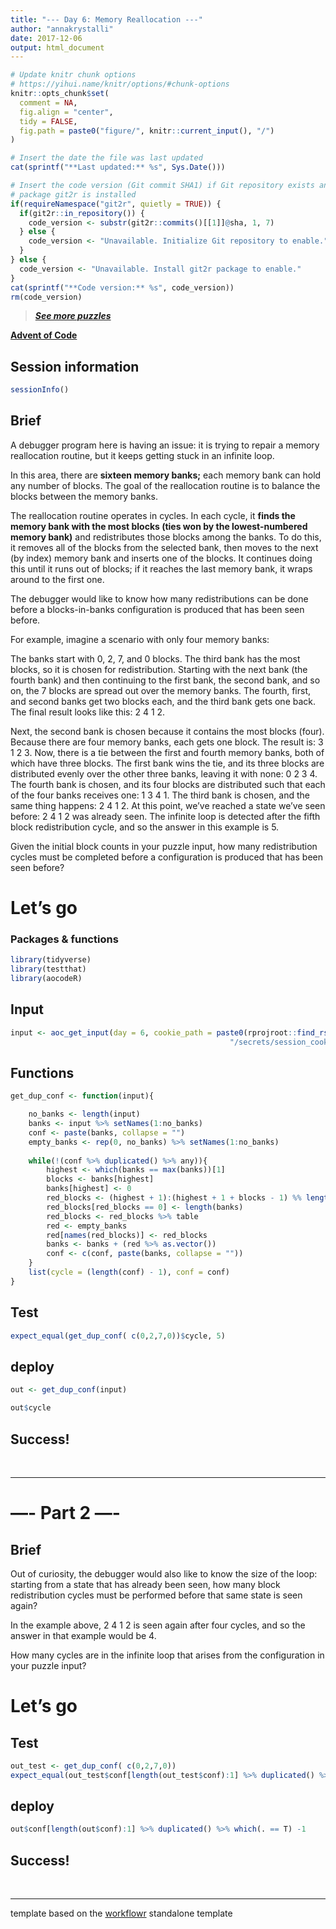 ```yaml
---
title: "--- Day 6: Memory Reallocation ---"
author: "annakrystalli"
date: 2017-12-06
output: html_document
---
```


```r
# Update knitr chunk options
# https://yihui.name/knitr/options/#chunk-options
knitr::opts_chunk$set(
  comment = NA,
  fig.align = "center",
  tidy = FALSE,
  fig.path = paste0("figure/", knitr::current_input(), "/")
)
```

```r
# Insert the date the file was last updated
cat(sprintf("**Last updated:** %s", Sys.Date()))
```

```r
# Insert the code version (Git commit SHA1) if Git repository exists and R
# package git2r is installed
if(requireNamespace("git2r", quietly = TRUE)) {
  if(git2r::in_repository()) {
    code_version <- substr(git2r::commits()[[1]]@sha, 1, 7)
  } else {
    code_version <- "Unavailable. Initialize Git repository to enable."
  }
} else {
  code_version <- "Unavailable. Install git2r package to enable."
}
cat(sprintf("**Code version:** %s", code_version))
rm(code_version)
```


> [***See more puzzles***](http://annakrystalli.me/advent_of_code/)

[**Advent of Code**](https://adventofcode.com/2017/)


## Session information

<!-- Insert the session information into the document -->
```r
sessionInfo()
```


## Brief

<!-- Insert Part 1 of the puzzle brief here -->

A debugger program here is having an issue: it is trying to repair a memory reallocation routine, but it keeps getting stuck in an infinite loop.

In this area, there are **sixteen memory banks;** each memory bank can hold any number of blocks. The goal of the reallocation routine is to balance the blocks between the memory banks.

The reallocation routine operates in cycles. In each cycle, it **finds the memory bank with the most blocks (ties won by the lowest-numbered memory bank)** and redistributes those blocks among the banks. To do this, it removes all of the blocks from the selected bank, then moves to the next (by index) memory bank and inserts one of the blocks. It continues doing this until it runs out of blocks; if it reaches the last memory bank, it wraps around to the first one.

The debugger would like to know how many redistributions can be done before a blocks-in-banks configuration is produced that has been seen before.

For example, imagine a scenario with only four memory banks:

The banks start with 0, 2, 7, and 0 blocks. The third bank has the most blocks, so it is chosen for redistribution.
Starting with the next bank (the fourth bank) and then continuing to the first bank, the second bank, and so on, the 7 blocks are spread out over the memory banks. The fourth, first, and second banks get two blocks each, and the third bank gets one back. The final result looks like this: 2 4 1 2.

Next, the second bank is chosen because it contains the most blocks (four). Because there are four memory banks, each gets one block. The result is: 3 1 2 3.
Now, there is a tie between the first and fourth memory banks, both of which have three blocks. The first bank wins the tie, and its three blocks are distributed evenly over the other three banks, leaving it with none: 0 2 3 4.
The fourth bank is chosen, and its four blocks are distributed such that each of the four banks receives one: 1 3 4 1.
The third bank is chosen, and the same thing happens: 2 4 1 2.
At this point, we've reached a state we've seen before: 2 4 1 2 was already seen. The infinite loop is detected after the fifth block redistribution cycle, and so the answer in this example is 5.

Given the initial block counts in your puzzle input, how many redistribution cycles must be completed before a configuration is produced that has been seen before?

# Let's go

### Packages & functions
```r
library(tidyverse)
library(testthat)
library(aocodeR)
```


## Input

<!-- Supply day. cookie_path defaults to path in my project -->
```r
input <- aoc_get_input(day = 6, cookie_path = paste0(rprojroot::find_rstudio_root_file(),
                                                 "/secrets/session_cookie.txt")) %>% strsplit("\t") %>% unlist %>% as.numeric

```

## Functions
```r
get_dup_conf <- function(input){

    no_banks <- length(input)
    banks <- input %>% setNames(1:no_banks) 
    conf <- paste(banks, collapse = "")
    empty_banks <- rep(0, no_banks) %>% setNames(1:no_banks) 
    
    while(!(conf %>% duplicated() %>% any)){
        highest <- which(banks == max(banks))[1]
        blocks <- banks[highest]
        banks[highest] <- 0
        red_blocks <- (highest + 1):(highest + 1 + blocks - 1) %% length(banks)
        red_blocks[red_blocks == 0] <- length(banks)
        red_blocks <- red_blocks %>% table 
        red <- empty_banks
        red[names(red_blocks)] <- red_blocks
        banks <- banks + (red %>% as.vector())
        conf <- c(conf, paste(banks, collapse = ""))
    }
    list(cycle = (length(conf) - 1), conf = conf)
}

```

## Test
```r
expect_equal(get_dup_conf( c(0,2,7,0))$cycle, 5)
```

## deploy


```r
out <- get_dup_conf(input)
```

```r
out$cycle
```


## Success!

<br>

***

# ---- Part 2 ----


## Brief
<!-- Insert Part 2 of the puzzle brief here -->

Out of curiosity, the debugger would also like to know the size of the loop: starting from a state that has already been seen, how many block redistribution cycles must be performed before that same state is seen again?

In the example above, 2 4 1 2 is seen again after four cycles, and so the answer in that example would be 4.

How many cycles are in the infinite loop that arises from the configuration in your puzzle input?



# Let's go

## Test
```r
out_test <- get_dup_conf( c(0,2,7,0))
expect_equal(out_test$conf[length(out_test$conf):1] %>% duplicated() %>% which(. == T) -1, 4)
```

## deploy

```r
out$conf[length(out$conf):1] %>% duplicated() %>% which(. == T) -1
```

## Success!



<br>

***

template based on the [workflowr](https://github.com/jdblischak/workflowr) standalone template
